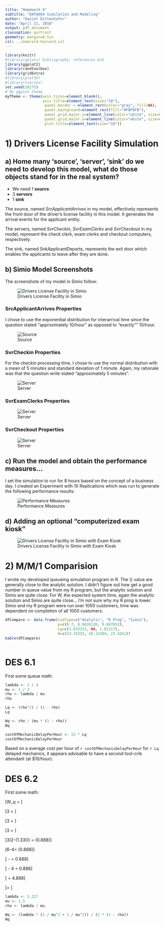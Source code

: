 ```yaml
---
title: "Homework 6"
subtitle: "DATA604 Simulation and Modeling"
author: "Daniel Dittenhafer"
date: "April 21, 2016"
output: pdf_document
classoption: portrait
geometry: margin=0.5in
csl: ../emerald-harvard.csl
---
```

```r
library(knitr)
#library(gplots) bibliography: references.bib
library(ggplot2)
library(randtoolbox)
library(gridExtra)
#library(plot3D)
#library(tseries)
set.seed(20275)
# My ggplot theme
myTheme <- theme(axis.ticks=element_blank(),
                 axis.title=element_text(size="10"),
                  panel.border = element_rect(color="gray", fill=NA), 
                  panel.background=element_rect(fill="#FBFBFB"), 
                  panel.grid.major.y=element_line(color="white", size=0.5), 
                  panel.grid.major.x=element_line(color="white", size=0.5),
                  plot.title=element_text(size="10"))
```

# 1) Drivers License Facility Simulation

## a) Home many 'source', 'server', 'sink' do we need to develop this model, what do those objects stand for in the real system?

* We need 1 **source**.
* 3 **servers**
* 1 **sink**

The source, named *SrcApplicantArrives* in my model, effectively represents the front door of the driver's license facility in this model. It generates the arrival events for the applicant entity.

The servers, named *SvrCheckin*, *SvrExamClerks* and *SvrCheckout* in my model, represent the check clerk, exam clerks and checkout computers, respectively.

The sink, named SnkApplicantDeparts, represents the exit door which enables the applicants to leave after they are done.

## b) Simio Model Screenshots

The screenshots of my model in Simio follow:

![Drivers License Facility in Simio](DriversLicenseFaciltyModelSimio.png)

### SrcApplicantArrives Properties

I chose to use the exponential distribution for interarrival time since the question stated "approximately 10/hour" as opposed to "exactly"" 10/hour.

![Source](SrcApplicantArrivesProperties.png)

### SvrCheckin Properties

For the checkin processing time, I chose to use the normal distribution with a mean of 5 minutes and standard deviation of 1 minute. Again, my rationale was that the question write stated "approximately 5 minutes".

![Server](SvrCheckinProperties.png)

### SvrExamClerks Properties

![Server](SvrExamClerksProperties.png)

### SvrCheckout Properties

![Server](SvrCheckoutProperties.png)


## c) Run the model and obtain the performance measures...

I set the simulation to run for 8 hours based on the concept of a business day. I created an Experiment with 10 Replications which was run to generate the following performance results:

![Performance Measures](PerfMeasures-1C.png)


## d) Adding an optional "computerized exam kiosk"

![Drivers License Facility in Simio with Exam Kiosk](DriversLicenseFaciltyModelSimioExamKiosk.png)

# 2) M/M/1 Comparision

I wrote my developed queueing simulation program in R. The \(\rho\) value are generally close to the analytic solution. I didn't figure out how get a good number in queue value from my R program, but the analytic solution and Simio are quite close. For W, the expected system time, again the analytic solution and Simio are quite close... I'm not sure why my R prog is lower. Simio and my R program were run over 1000 customers, time was dependent on completion of all 1000 customers.

```r
dfCompare <- data.frame(simType=c("Analytic", "R Prog", "Simio"), 
                        p=c(0.7, 0.6826126, 0.697052), 
                        Lq=c(1.633333, NA, 1.62117), 
                        W=c(23.33333, 18.13304, 23.4261))
kable(dfCompare)
```

```r
```


# DES 6.1

First some queue math:

```r
lambda <- 1 / 4
mu <- 1 / 3
rho <- lambda / mu
rho

Lq <- (rho^2) / (1 - rho)
Lq

Wq <- rho / (mu * (1 - rho))
Wq

costOfMechanicDelayPerHour <- 15 * Lq
costOfMechanicDelayPerHour
```

Based on a average cost per hour of `r costOfMechanicDelayPerHour` for `r Lq` delayed mechanics, it appears advisable to have a second tool-crib attendant (at $10/hour).

# DES 6.2

First some math:

\[W_q = \frac{\lambda(1/\mu^2 + 1/\mu^2)}{2(1-\rho)}\]

\[3 = \frac{\lambda(1/(1.5)^2 + 1/(1.5)^2)}{2(1-(\lambda / 1.5))}\]

\[3 = \frac{\lambda(1/2.25 + 1/2.25)}{2(1-(\lambda / 1.5))}\]

\[3 = \frac{\lambda(0.444 + 0.444)}{2-(1.33\lambda))}\]

\[3(2-(1.33\lambda))) = \lambda(0.888)\]

\[6-4\lambda = \lambda(0.888)\]

\[\frac{6}{\lambda} - \frac{4\lambda}{\lambda} = 0.888\]

\[\frac{6}{\lambda} - 4 = 0.888\]

\[\frac{6}{\lambda} = 4.888\]

\[\lambda = \frac{6}{4.888} \approx 1.227\]

```r
lambda <- 1.227
mu <- 1.5
rho <- lambda / mu

Wq <- (lambda * (1 / mu^2 + 1 / mu^2)) / (2 * (1 - rho))
Wq

```